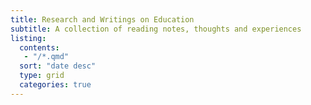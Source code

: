 ```yaml
---
title: Research and Writings on Education
subtitle: A collection of reading notes, thoughts and experiences
listing:
  contents: 
   - "/*.qmd"
  sort: "date desc"
  type: grid
  categories: true
---
```


